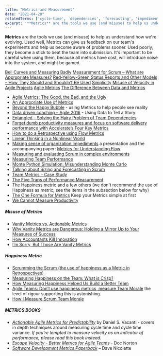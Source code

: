 ```yaml
---
title: "Metrics and Measurement"
date: "2021-04-28"
relatedTerms: ['cycle-time', 'dependencies', 'forecasting', 'impediments', 'improvement-experiments']
excerpt: '**Metrics** are the tools we use (and misuse) to help us understand how we're evolving.'
---
```


**Metrics** are the tools we use (and misuse) to help us understand how we're evolving. Used well, Metrics can give us feedback on our team's experiments and help us become aware of problems sooner. Used poorly, they become a stick to beat the team into submission. It's important to be careful when using them, because all metrics have cost, will introduce noise into the system, and might be gamed.

[Bell Curves and Measuring Badly]((/blog/bell-curves-and-measuring-badly))
[Measurement for Scrum – What are Appropriate Measures?]((/blog/measurement-for-scrum-what-are-appropriate-measures))
[Red-Yellow-Green Status Reports and Other Models – How They Should and Shouldn’t Be Used]((/blog/red-yellow-green-or-rygrag-reports-how-they-hide-the-truth))
[Simplicity]((/blog/simplicity))
[Misuse of Velocity in Agile Projects]((/blog/misuse-of-velocity-in-agile-projects))
[Agile Metrics]((/blog/agile-metrics))
[The Difference Between Data and Metrics](/blog/be-better-with-better-data)

<HighlightBox heading="Resource Links" variant="resourceLinks">

- [Agile Metrics: The Good, the Bad, and the Ugly](https://dzone.com/articles/agile-metricsthe-good-the-bad-and-the-ugly)
- [An Appropriate Use of Metrics](https://martinfowler.com/articles/useOfMetrics.html)
- [Beyond the Happy Bubble](https://sites.google.com/a/scrumplop.org/published-patterns/product-organization-pattern-language/pop-the-happy-bubble) - using Metrics to help people see reality
- [Data driven coaching – Agile 2016](https://www.slideshare.net/FocusedObjective/data-driven-coaching-agile-2016-troy-magennis) - Using Data to Tell a Story
- [Entangled – Solving the Hairy Problem of Team Dependencies](https://github.com/FocusedObjective/FocusedObjective.Resources/blob/master/Presentations/Agile%202015%20-%20Entangled%20-%20Solving%20the%20Hairy%20Problem%20of%20Team%20Dependencies%20\(Troy%20Magennis\).pdf)
- [Forget dumb productivity measures and focus on software delivery performance with Accelerate’s Four Key Metrics](https://leadingagileteams.com/2020/04/07/forget-dumb-productivity-measures/)
- [How to do a Retrospective using Flow Metrics](https://medium.com/the-liberators/how-to-do-a-retrospective-using-flow-metrics-612bf48bdeba)
- [Linear Thinking in a Nonlinear World](https://hbr.org/2017/05/linear-thinking-in-a-nonlinear-world)
- [Making sense of organization impediments](https://www.slideshare.net/kenpower/what-prevents-work-from-flowing-smoothly-making-sense-of-organization-impediments) a presentation and the accompanying paper: [Metrics for Understanding Flow](https://www.researchgate.net/publication/326347254_Metrics_for_Understanding_Flow)
- [Measuring and evaluating Scrum in complex environments](https://en.innova1st.com/2017/05/05/midiendo-y-evaluando-scrum-en-entornos-complejos-incluye-archivos-de-ejemplo-y-para-que-utilices/)
- [Measuring Team Performance](https://innolution.com/blog/team-performance-measures)
- [Monte Python Simulation: Misunderstanding Monte Carlo](https://dannorth.net/2018/09/04/monte-python-simulation/)
- [Talking about Sizing and Forecasting in Scrum](https://www.infoq.com/articles/sizing-forecasting-scrum/)
- [Team Metrics – Case Study](https://agilecomplexificationinverter.blogspot.com/2016/06/team-metrics-case-study.html)
- [The Five Traps of Performance Measurement](https://hbr.org/2009/10/the-five-traps-of-performance-measurement)
- [The Happiness metric and a few others](https://blog.crisp.se/2011/10/19/anderslaestadius/the-happiness-metric-and-a-few-others) (we don't recommend the use of Happiness as metric; see the items in the subsection below for why)
- [The One Formula for Metrics](https://ideas.riverglide.com/the-one-formula-for-metrics-f413566eaa23) Keep your Metrics simple at first
- [We Cannot Measure Productivity](https://martinfowler.com/bliki/CannotMeasureProductivity.html)

##### Misuse of Metrics

- [Vanity Metrics vs. Actionable Metrics](https://tim.blog/2009/05/19/vanity-metrics-vs-actionable-metrics/)
- [Why Vanity Metrics are Dangerous: Holding a Mirror Up to Your Measures of Success](https://blog.planview.com/why-vanity-metrics-are-dangerous-holding-a-mirror-up-to-your-measures-of-success/)
- [How Accountants Kill Innovation](https://timkastelle.org/blog/2010/03/how-accountants-kill-innovation)
- [I’m Sorry, But Those Are Vanity Metrics](https://review.firstround.com/im-sorry-but-those-are-vanity-metrics)

##### Happiness Metric

- [Scrumming the Scrum (the use of happiness as a Metric in Retrospectives)](https://sites.google.com/a/scrumplop.org/published-patterns/retrospective-pattern-language/scrumming-the-scrum)
- [Measuring Happiness on the Team: What is Crisp?](https://blog.crisp.se/2010/05/08/henrikkniberg/what-is-crisp)
- [How Measuring Happiness Helped Us Build a Better Team](https://medium.com/@DeSmartcom/how-measuring-happiness-helped-us-build-a-better-team-a60ad4b3af60)
- [Agile Teams: Don’t use happiness metrics, measure Team Morale](https://medium.com/the-liberators/agile-teams-dont-use-happiness-metrics-measure-team-morale-3050b339d8af) the level of rigour supporting this is astonishing.
- [How I Measure Scrum Team Morale](https://medium.com/serious-scrum/how-i-measure-scrum-team-morale-a8220f0a90d0)

##### METRICS BOOKS

- [_Actionable Agile Metrics for Predictability_](https://leanpub.com/actionableagilemetrics) by Daniel S. Vacanti - covers in depth techniques around measuring cycle time and cycle time variance. _If you’re tempted to measure velocity as an indicator of performance, please read this book instead._
- [_Escape Velocity - Better Metrics for Agile Teams_](https://leanpub.com/escapevelocity/) - Doc Norton
- _[Software Development Metrics Paperback](https://www.amazon.ca/Software-Development-Metrics-Dave-Nicolette/dp/1617291358/)_ – Dave Nicolette

</HighlightBox>
